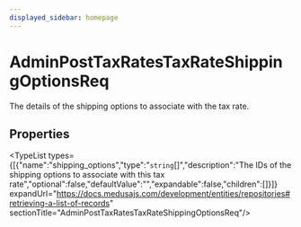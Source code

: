 ```yaml
---
displayed_sidebar: homepage
---
```



# AdminPostTaxRatesTaxRateShippingOptionsReq

The details of the shipping options to associate with the tax rate.

## Properties

<TypeList types={[{"name":"shipping_options","type":"`string`[]","description":"The IDs of the shipping options to associate with this tax rate","optional":false,"defaultValue":"","expandable":false,"children":[]}]} expandUrl="https://docs.medusajs.com/development/entities/repositories#retrieving-a-list-of-records" sectionTitle="AdminPostTaxRatesTaxRateShippingOptionsReq"/>
